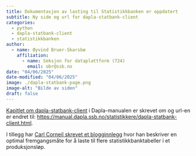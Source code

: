 ```yaml
---
title: Dokumentasjon av lasting til Statistikkbanken er oppdatert
subtitle: Ny side og url for dapla-statbank-client 
categories:
  - python
  - dapla-statbank-client
  - statistikkbanken
author:
  - name: Øyvind Bruer-Skarsbø
    affiliation: 
      - name: Seksjon for dataplattform (724)
        email: obr@ssb.no
date: "04/06/2025"
date-modified: "04/06/2025"
image: ./dapla-statbank-page.png
image-alt: "Bilde av siden"
draft: false
---
```


[Kapitlet om dapla-statbank-client](../../../statistikkere/dapla-statbank-client.qmd) i Dapla-manualen er skrevet om og url-en er endret til: <https://manual.dapla.ssb.no/statistikkere/dapla-statbank-client.html>.

I tillegg har [Carl Corneil skrevet et blogginnlegg](../../../blog/posts/2025-04-04-laste-til-statbank/index.qmd) hvor han beskriver en optimal fremgangsmåte for å laste til flere statistikkbanktabeller i et produksjonsløp.
